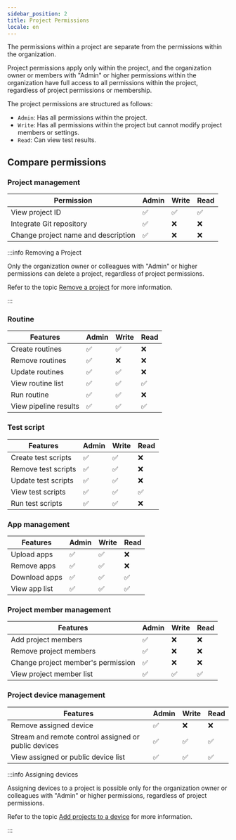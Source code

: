 ```yaml
---
sidebar_position: 2
title: Project Permissions
locale: en
---
```


The permissions within a project are separate from the permissions within the organization.

Project permissions apply only within the project, and the organization owner or members with "Admin" or higher permissions within the organization have full access to all permissions within the project, regardless of project permissions or membership.

The project permissions are structured as follows:

- `Admin`: Has all permissions within the project.
- `Write`: Has all permissions within the project but cannot modify project members or settings.
- `Read`: Can view test results.

## Compare permissions

### Project management

| Permission                          | Admin | Write | Read |
| ----------------------------------- | ----- | ----- | ---- |
| View project ID                     | ✅    | ✅    | ✅   |
| Integrate Git repository            | ✅    | ❌    | ❌   |
| Change project name and description | ✅    | ❌    | ❌   |

:::info Removing a Project

Only the organization owner or colleagues with "Admin" or higher permissions can delete a project, regardless of project permissions.

Refer to the topic <a href="../organization/project#remove-a-project">Remove a project</a> for more information.

:::

### Routine

| Features              | Admin | Write | Read |
| --------------------- | ----- | ----- | ---- |
| Create routines       | ✅    | ✅    | ❌   |
| Remove routines       | ✅    | ❌    | ❌   |
| Update routines       | ✅    | ✅    | ❌   |
| View routine list     | ✅    | ✅    | ✅   |
| Run routine           | ✅    | ✅    | ❌   |
| View pipeline results | ✅    | ✅    | ✅   |

### Test script

| Features            | Admin | Write | Read |
| ------------------- | ----- | ----- | ---- |
| Create test scripts | ✅    | ✅    | ❌   |
| Remove test scripts | ✅    | ✅    | ❌   |
| Update test scripts | ✅    | ✅    | ❌   |
| View test scripts   | ✅    | ✅    | ✅   |
| Run test scripts    | ✅    | ✅    | ❌   |

### App management

| Features      | Admin | Write | Read |
| ------------- | ----- | ----- | ---- |
| Upload apps   | ✅    | ✅    | ❌   |
| Remove apps   | ✅    | ✅    | ❌   |
| Download apps | ✅    | ✅    | ✅   |
| View app list | ✅    | ✅    | ✅   |

### Project member management

| Features                           | Admin | Write | Read |
| ---------------------------------- | ----- | ----- | ---- |
| Add project members                | ✅    | ❌    | ❌   |
| Remove project members             | ✅    | ❌    | ❌   |
| Change project member's permission | ✅    | ❌    | ❌   |
| View project member list           | ✅    | ✅    | ✅   |

### Project device management

| Features                                             | Admin | Write | Read |
| ---------------------------------------------------- | ----- | ----- | ---- |
| Remove assigned device                               | ✅    | ❌    | ❌   |
| Stream and remote control assigned or public devices | ✅    | ✅    | ✅   |
| View assigned or public device list                  | ✅    | ✅    | ✅   |

:::info Assigning devices

Assigning devices to a project is possible only for the organization owner or colleagues with "Admin" or higher permissions, regardless of project permissions.

Refer to the topic <a href="../organization/device/device-management#adding-projects-to-a-device">Add projects to a device</a> for more information.

:::
